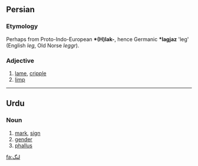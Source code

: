 ==Persian==
===Etymology===
Perhaps from Proto-Indo-European '''*(H)lak-''', hence Germanic '''*lagjaz''' 'leg' (English ''leg'', Old Norse ''leggr'').

===Adjective===
{{fa-adj|tr=lang}}

# [[lame]], [[cripple]]
# [[limp]]


----

==Urdu==

===Noun===
{{ur-noun|tr=liṅg|g=m|hi=लिंङ्ग|hi2=लिंग}}

# [[mark]], [[sign]]
# [[gender]]
# [[phallus]]

[[fa:لنگ]]
